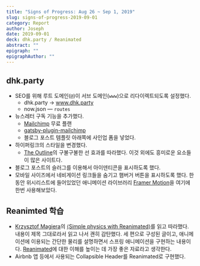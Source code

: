 ```yaml
---
title: "Signs of Progress: Aug 26 ~ Sep 1, 2019"
slug: signs-of-progress-2019-09-01
category: Report
author: Joseph
date: 2019-09-01
deck: dhk.party / Reanimated
abstract: ""
epigraph: ""
epigraphAuthor: ""
---
```


## dhk.party

- SEO를 위해 루트 도메인(`@`)이 서브 도메인(`www`)으로 리다이렉트되도록 설정했다.
  - dhk.party &rarr; www.dhk.party
  - now.json — `routes`
- 뉴스레터 구독 기능을 추가했다.
  - [Mailchimp](https://mailchimp.com) 무료 플랜
  - [gatsby-plugin-mailchimp](https://github.com/benjaminhoffman/gatsby-plugin-mailchimp)
  - 블로그 포스트 템플릿 아래쪽에 사인업 폼을 넣었다.
- 하이퍼링크의 스타일을 변경했다.
  - [The Outline](https://theoutline.com)의 구불구불한 선 효과를 따라했다. 이것 외에도 흥미로운 요소들이 많은 사이트다.
- 블로그 포스트의 슬러그를 이용해서 아이덴티콘을 표시하도록 했다.
- 모바일 사이즈에서 네비게이션 링크들을 숨기고 햄버거 버튼을 표시하도록 했다. 한동안 위시리스트에 들어있었던 애니메이션 라이브러리 [Framer Motion](https://www.framer.com/motion/)을 여기에 한번 사용해보았다.

## Reanimted 학습

- [Krzysztof Magiera](https://twitter.com/kzzzf)의 [⟨Simple physics with Reanimated⟩](https://blog.swmansion.com/simple-physics-with-reanimated-part-1-9d55d36f73cd)를 읽고 따라했다. 내용이 제목 그대로라서 읽고 나서 괜히 감탄했다. 세 편으로 구성된 글이고, 애니메이션에 이용되는 간단한 물리를 설명하면서 스프링 애니메이션을 구현하는 내용이다. [Reanimated](https://github.com/kmagiera/react-native-reanimated)에 대한 이해를 높이는 데 가장 좋은 자료라고 생각한다.
- Airbnb 앱 등에서 사용되는 Collapsible Header를 Reanimated로 구현했다.